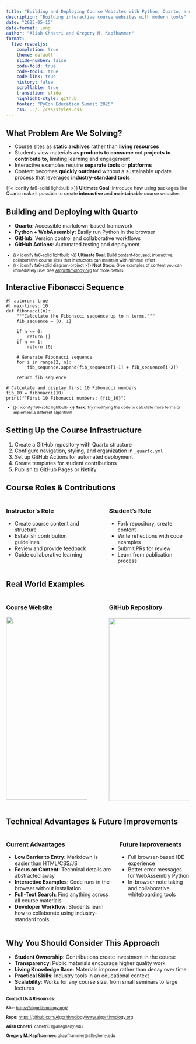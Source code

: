 ```yaml
---
title: "Building and Deploying Course Websites with Python, Quarto, and Mkdocs"
description: "Building interactive course websites with modern tools"
date: "2025-05-15"
date-format: long
author: "Alish Chhetri and Gregory M. Kapfhammer"
format:
  live-revealjs:
    completion: true
    theme: default
    slide-number: false
    code-fold: true
    code-tools: true
    code-link: true
    history: false
    scrollable: true
    transition: slide
    highlight-style: github
    footer: "PyCon Education Summit 2025"
    css: ../../css/styles.css
---
```


## What Problem Are We Solving?

::: {.incremental style="margin-top: -0.15em;"}

- Course sites as **static archives** rather than **living resources**
- Students view materials as **products to consume** not **projects to contribute to**, limiting learning and engagement
- Interactive examples require **separate tools** or **platforms** 
- Content becomes **quickly outdated** without a sustainable update process that leverages **industry-standard tools**

:::

::: {.fragment .fade .boxed-content style="margin-top: -0.05em; font-size: 0.9em;"}

{{< iconify fa6-solid lightbulb >}} **Ultimate Goal**: Introduce how using
packages like Quarto make it possible to create **interactive** and
**maintainable** course websites

:::

## Building and Deploying with Quarto

::: fragment

- **Quarto**: Accessible markdown-based framework
- **Python + WebAssembly**: Easily run Python in the browser
- **GitHub**: Version control and collaborative workflows
- **GitHub Actions**: Automated testing and deployment

:::

::: {.fragment .fade .tight-boxed-content style="margin-top: -0.05em; margin-bottom: -0.25em; font-size: 0.8em;"}

- {{< iconify fa6-solid lightbulb >}} **Ultimate Goal**: Build content-focused, interactive, collaborative course sites that instructors can maintain with minimal effort
- {{< iconify fa6-solid diagram-project >}} **Next Steps**: Give examples of content you can immediately use! See [Algorithmology.org](https://algorithmology.org/) for more details!

:::

## Interactive Fibonacci Sequence

```pyodide
#| autorun: true
#| max-lines: 10
def fibonacci(n):
    """Calculate the Fibonacci sequence up to n terms."""
    fib_sequence = [0, 1]
    
    if n <= 0:
        return []
    if n == 1:
        return [0]
    
    # Generate Fibonacci sequence
    for i in range(2, n):
        fib_sequence.append(fib_sequence[i-1] + fib_sequence[i-2])
        
    return fib_sequence

# Calculate and display first 10 Fibonacci numbers
fib_10 = fibonacci(10)
print(f"First 10 Fibonacci numbers: {fib_10}")

```

::: {.fragment style="margin-top: -0.25em; font-size: 0.775em;"}

- {{< iconify fa6-solid lightbulb >}} **Task**: Try modifying the code to calculate more terms or implement a different algorithm!

:::

## Setting Up the Course Infrastructure

::: incremental

1. Create a GitHub repository with Quarto structure
2. Configure navigation, styling, and organization in `_quarto.yml`
3. Set up GitHub Actions for automated deployment
4. Create templates for student contributions
5. Publish to GitHub Pages or Netlify

:::

## Course Roles & Contributions

::: {.columns}
::: {.column width="48%"}
### Instructor's Role 

::: {.fragment .fade-right}
- Create course content and structure
- Establish contribution guidelines
- Review and provide feedback
- Guide collaborative learning
:::
:::

::: {.column width="4%"}
:::

::: {.column width="48%"}
### Student's Role

::: {.fragment .fade-left}
- Fork repository, create content
- Write reflections with code examples
- Submit PRs for review
- Learn from publication process
:::
:::
:::

## Real World Examples

::: {.columns}
::: {.column width="48%"}
### [Course Website](https://algorithmology.org/)

::: {.fragment .fade-right}

![](algorithmology_website.png){width=500 fig-align="center"}
:::
:::

::: {.column width="4%"}
:::

::: {.column width="48%"}
### [GitHub Repository](https://github.com/Algorithmology/www.algorithmology.org)

::: {.fragment .fade-left}
#### [](https://github.com/Algorithmology/www.algorithmology.org)

![](algorithmology_repo.png){width=500 fig-align="center"}
:::
:::
:::

## Technical Advantages & Future Improvements

::: {.columns}
::: {.column width="60%"}
### Current Advantages

::: {.fragment .fade-right}
- **Low Barrier to Entry**: Markdown is easier than HTML/CSS/JS
- **Focus on Content**: Technical details are abstracted away
- **Interactive Examples**: Code runs in the browser without installation
- **Full-Text Search**: Find anything across all course materials
- **Developer Workflow**: Students learn how to collaborate using industry-standard tools
:::
:::

::: {.column width="40%"}
### Future Improvements

::: {.fragment .fade-left}
- Full browser-based IDE experience
- Better error messages for WebAssembly Python
- In-browser note taking and collaborative whiteboarding tools
:::
:::
:::

## Why You Should Consider This Approach

::: incremental

- **Student Ownership**: Contributions create investment in the course
- **Transparency**: Public materials encourage higher quality work
- **Living Knowledge Base**: Materials improve rather than decay over time
- **Practical Skills**: Industry tools in an educational context
- **Scalability**: Works for any course size, from small seminars to large lectures

:::

::: {.fragment .fade .boxed-content style="margin-top: 1em; font-size: 0.8em;"}

**Contact Us & Resources**:  

**Site**: [https://algorithmology.org/](https://algorithmology.org/)

**Repo**: [https://github.com/Algorithmology/www.algorithmology.org](https://github.com/Algorithmology/www.algorithmology.org)  

**Alish Chhetri**: chhetri01@allegheny.edu

**Gregory M. Kapfhammer**: gkapfhammer@allegheny.edu

:::
